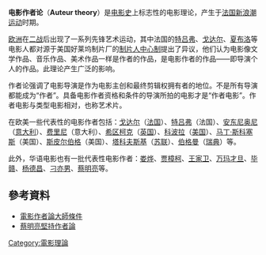 {{no footnotes|time=2014-07-15T03:13:24+00:00}}
{{refimprove|time=2014-07-15T03:13:24+00:00}}
{{noteTA
|G1=Show
|1=zh-hans:特吕弗;zh-hk:杜魯福;zh-tw:楚浮;
|2=zh-hans: 戈达尔; zh-hant:高達;
|3=zh-cn:希区柯克;zh-sg:希区柯克;zh-hk:希治閣;zh-hk:希治閣;zh-tw:希區考克;
|4=zh-cn:马丁·斯科塞斯; zh-tw:馬丁·史柯西斯; zh-hk:馬田·史高西斯;
|5=zh-hans:科波拉;zh-hk:哥普拉;zh-tw:柯波拉;
|6=zh-cn:夏布洛尔;zh-tw:夏布洛;zh-hk:查布洛;
}}
'''电影作者论'''（'''Auteur theory'''）是[[电影史|电影史]]上标志性的电影理论，产生于[[法國新浪潮|法国新浪潮运动]]时期。

[[欧洲|欧洲]]在[[第二次世界大战|二战]]后出现了一系列先锋艺术运动，其中法国的[[法蘭索瓦·杜魯福|特吕弗]]、[[尚盧·高達|戈达尔]]、[[克勞德·夏布洛|夏布洛]]等电影人都对源于美国好莱坞制片厂的[[制片人中心制|制片人中心制]]提出了异议，他们认为电影像文学作品、音乐作品、美术作品一样是作者的作品，是电影作者的作品——即导演个人的作品。此理论产生广泛的影响。

作者论强调了电影导演是作为电影主创和最终剪辑权拥有者的地位。不是所有导演都能成为“作者”。具备电影作者资格和条件的导演所拍的电影才是“作者电影”。作者电影与类型电影相对，也称艺术片。	

在欧美一些代表性的电影作者包括：[[尚盧·高達|戈达尔]]（[[法国|法国]]）、[[法蘭索瓦·杜魯福|特吕弗]]（法国）、[[米开朗基罗·安东尼奥尼|安东尼奥尼]]（[[意大利|意大利]]）、[[费德里柯·费里尼|费里尼]]（意大利）、[[亞弗列·希治閣|希区柯克]]（[[英国|英国]]）、[[弗朗西斯·科波拉|科波拉]]（[[美国|美国]]）、[[马丁·斯科塞斯|马丁·斯科塞斯]]（美国）、[[斯蒂芬·斯皮尔伯格|斯皮尔伯格]]（美国）、[[安德烈·塔尔科夫斯基|塔科夫斯基]]（[[苏联|苏联]]）、[[英格玛·伯格曼|伯格曼]]（[[瑞典|瑞典]]）等。

此外，华语电影也有一批代表性电影作者：[[娄烨|娄烨]]、[[贾樟柯|贾樟柯]]、[[王家卫|王家卫]]、[[万玛才旦|万玛才旦]]、[[畢贛|毕赣]]、[[楊德昌|杨德昌]]、[[刁亦男|刁亦男]]、[[蔡明亮|蔡明亮]]等。

==參考資料==
{{REFLIST}}	
* [http://hd.stheadline.com/arts/arts_content.asp?contid=31697&srctype=g 電影作者論大師條件] {{Wayback|url=http://hd.stheadline.com/arts/arts_content.asp?contid=31697&srctype=g |date=20140716064241 }}
* [https://web.archive.org/web/20140716020132/http://van.worldjournal.com/view/full_van/4481137/article-%E8%94%A1%E6%98%8E%E4%BA%AE%E5%A0%85%E6%8C%81%E4%BD%9C%E8%80%85%E8%AB%96?instance=vanw1b 蔡明亮堅持作者論]
{{法國新浪潮}}
[[Category:電影理論|Category:電影理論]]